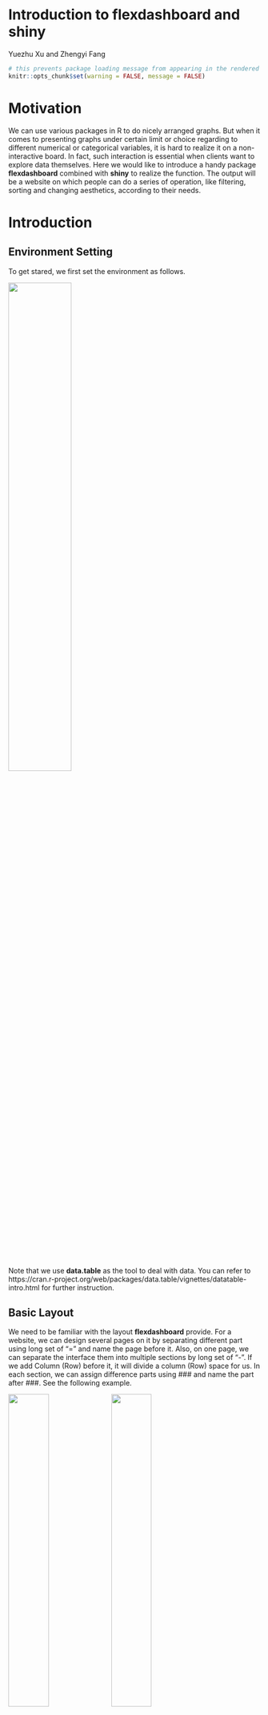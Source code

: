 # Introduction to flexdashboard and shiny

Yuezhu Xu and Zhengyi Fang

```r
# this prevents package loading message from appearing in the rendered version of your problem set
knitr::opts_chunk$set(warning = FALSE, message = FALSE)
```

# Motivation
We can use various packages in R to do nicely arranged graphs. But when it comes to presenting graphs under certain limit or choice regarding to different numerical or categorical variables, it is hard to realize it on a non-interactive board. In fact, such interaction is essential when clients want to explore data themselves. Here we would like to introduce a handy package __flexdashboard__ combined with __shiny__ to realize the function. The output will be a website on which people can do a series of operation, like filtering, sorting and changing aesthetics, according to their needs. 

# Introduction
## Environment Setting
To get stared, we first set the environment as follows.

![](resources/intro_to_flexdashboard_shiny/library.png){width=50%}

Note that we use __data.table__ as the tool to deal with data. You can refer to 
https://cran.r-project.org/web/packages/data.table/vignettes/datatable-intro.html for further instruction.

## Basic Layout
We need to be familiar with the layout __flexdashboard__ provide. For a website, we can design several pages on it by separating different part using long set of "=" and name the page before it. Also, on one page, we can separate the interface them into multiple sections by long set of "-". If we add Column (Row) before it, it will divide a column (Row) space for us. In each section, we can assign difference parts using ### and name the part after ###. See the following example. 

![](resources/intro_to_flexdashboard_shiny/arrange1.png){width=40%} ![](resources/intro_to_flexdashboard_shiny/arrange2.png){width=40%}

![](resources/intro_to_flexdashboard_shiny/arrange_out1.png){width=40%} ![](resources/intro_to_flexdashboard_shiny/arrange_out2.png){width=40%}

## Common Components
After we are familiar with the layout, let us see the common components making up the website. 

### ValueBox
A valuebox is a bar that contains descriptive information (name of the bar) and a number in it. We can create one by calling __valueBox__() and put the number in ().

![](resources/intro_to_flexdashboard_shiny/bar.png){width=60%}

### Input & Graph
To create an interactive graph. We need two parts: the __Input__ for users to filter and choose and the responding graph. We first introduce the __Input__. For categorical variables, the form can be a drop-down (only one of the choice can be chosen) or a filled blank (can choose multiple choices). In the example below, user can choose one of the choice in the upper drop-down by clicking (E.g. Awareness) and choose multiple choices by deleting unwanted ones (E.g. Deleting Male if you only want to observe the data of female and keeping both Male and Female if you want to observe all people). 

![](resources/intro_to_flexdashboard_shiny/Categorical_Input.png){height=300px}

Also we can have check box as categorical input and users can click to choose them to show related feature. It looks like below.

![](resources/intro_to_flexdashboard_shiny/checkbox.png){height=80px}

For numerical data, the form is an slider with numbers on it. The min, max and step of the silder can be set according to the data. The numerical panel looks like below.

![](resources/intro_to_flexdashboard_shiny/Numerical_Input.png){height=150px}


In this tutorial, we take bar plot as the example. You can do other graphs such as scatter plot in the same way. Note that panel can not only set parameter and limitation to graphs but also can be used to control elements in other components like table. The realization will be mentioned in the __Typical Function__ part. 

### Table
Another commonly-used element is table. We can set connections between panel and the data set to do filtering and limitation on the data set. After the process, we obtain a new dataframe for table and we can create a table simply by calling __datatable__(new dataframe).

![](resources/intro_to_flexdashboard_shiny/table.png){width=70%}


## Typical Function 
We use snack.dat dataset in library(formulaic). It has 23000 rows and 23 columns containing information from the (fictionalized) marketing survey’s data. (https://rdrr.io/cran/formulaic/man/snack.dat.html). After pre-processing, our dataframe looks like below. 
![](resources/intro_to_flexdashboard_shiny/dataframe1.png)![](resources/intro_to_flexdashboard_shiny/dataframe2.png)

Basically we realize the following function by building connections between __Input__ and its controlled component. We can put several Inputs in one panel. To realize this, we call inputPanel() and put Input in it. Common type of __Input__ includes drop-down/filled blank, check box and slider as discussed and we call them by __selectInput__, __checkboxInput__ and __sliderInput__ separately and give them Id in the call. With the Id, we can connect them to their controlled components and adjust the output accordingly. We introduce these four typical function in combined examples as follows. The final dashboard can be seen at https://zhengyi-fang.shinyapps.io/Dashboard/#section-introduction. 

### Choosing on Categorical Variable (drop-down) and Numerical Variable
In this example, we have two choices for the drop-down: "Age" and "Income" to observe the distribution of data on either age or income. Also, we put two slider here. We can adjust bin width for age on the first slider and for income on the second slider. We can certainly use one slider to adjust the bin width for different data according to the choice in the drop-down. But here, as the range of age and income differ so much, we choose to realize it in different sliders. The Input and the code are as follows

![](resources/intro_to_flexdashboard_shiny/Ex1Input.png){height=200px} ![](resources/intro_to_flexdashboard_shiny/Ex1CodeInput.png){width=65%}

Inside the inputPanel(), we add one __selectInput__ and two __sliderInput__. Inside each input, we give the input an id by "InputId = ". We label them by "label = " with descriptive text. For selectInput, we set the choices by "choices = " filling in an array of character and assigning the default choice by "selected = ". Here we choose the first one. For sliderInput, we define the min, max, default choice and step by "min = ", "max = ", "value = " and "step = " separately. 
Here comes the graph part. We call __renderPlot__ to do the plot and add connections by passing Id defined in the Input to parameters in renderPlot.

![](resources/intro_to_flexdashboard_shiny/Ex1CodeGraph.png){width=65%}

Inside the renderPlot, we first integrate the dataframe dat by selecting data for desirable category: age or income. Concretely, we pass the parameter to "variable" within get function (see https://www.rdocumentation.org/packages/base/versions/3.6.2/topics/get) and the parameter is obtained by "input\$respondent_con_variable". The parameter can be either 'Age' or 'Income' depending on user's selection. The "input" refers to the InputPanel and "respondent_con_variable" is the id of of the drop-down Input. Similarly, we can obtained the parameter binwidth in two geom_histogram by "input\$age_bin_width" and "input\$income_bin_width". Then, we decide the output plot according to the choice in the drop-down with the corresponding binwidth assigned by the slider. Below are the two circumstances: 1. selecting "Age" and 20 for binwidth, 2. selecting "Income" and 3000 for binwidth. Note that users can adjust the parameter by themselves so that they will not miss important information because of improper choice of binwidth.

![](resources/intro_to_flexdashboard_shiny/Ex1Graph1.png){height=360px}![](resources/intro_to_flexdashboard_shiny/Ex1Graph2.png){height=360px}

### Adding numbers to bar plot and Sorting
In this example, we put a drop-down and two check boxes here. The drop-down decides the object we study and the check boxes decides whether to sort the bat plot and whether to show the actual counts or not. We create the Input as follows. 



![](resources/intro_to_flexdashboard_shiny/Ex2Input1.png){height=150px}![](resources/intro_to_flexdashboard_shiny/Ex2Input2.png){height=150px}

![](resources/intro_to_flexdashboard_shiny/Ex2CodeInput.png){width=60%}

The new component here is checkbox. We create one by calling __checkboxInput__. Similarly, we give it an id through "inputId = " and label it with descriptive text through "label = "
Also, we set the default option by "value = FALSE" here indicating that initially it is not chosen. The sorting and showing numbers function are realized as below.

![](resources/intro_to_flexdashboard_shiny/Ex2CodeGraph.png){width=60%}

We give two examples for different user's selections: 1. choosing "Income Group", sorting and not showing numbers, 2. choosing "Age Group", not sorting and showing numbers

![](resources/intro_to_flexdashboard_shiny/Ex2Graph1.png){height=360px}![](resources/intro_to_flexdashboard_shiny/Ex2Graph2.png){height=360px}

### Choosing on Categorical Variable (filled blank) and changing Aesthetic
We combine drop-down, filled blank and slider in this case. User can choose one of the five types in "State of Engagement", decide multiple desirable choices in "Age", "Gender", "Income", "Region" and "Persona" and rotate the label on x-axis to avoid text from overlapping. We realize the Input as follows.

![](resources/intro_to_flexdashboard_shiny/Ex3CodeInput.png){height=480px} ![](resources/intro_to_flexdashboard_shiny/Ex3Input.jpg){height=480px}  

For the Input, the only thing new here is the filled blank. In fact, drop-down and filled blank share the same call __selectInput__. The difference is the parameter "selected" in it. Recall that "selection" decides the default choice in drop-down. If we assign a single option to "selected", like "states.of.engagement[1]" in the first selectInput here, it will automatically turn out to be a drop-down. On the other hand, if we assign an array of choices, like "unique.genders" in the second selectInput (which is the array of all choices), it will turn out to be a filled blank and the default is the array you assign. 

To realize the new function on aesthetic: rotating the label on x-axis, we pass the number on the slider for the angle of rotation to the parameter "angle" by calling "input\$angle_of_label", which is the id of the slider.
Below is an example with users' selection shown on the left and the correspondign graph shown on the right.

![](resources/intro_to_flexdashboard_shiny/Ex3InputSelected.jpg){height=400px}  ![](resources/intro_to_flexdashboard_shiny/Ex3Graph.png){width=700px height=350px}

# Conclusion 
We introduce the layout, commonly-used components and several typical functions explaining how they works from scratch in this tutorial. Hopefully it is novice-friendly and can help you with using __flexdashboard__ along with __shiny__.


# Citation
data.table : https://cran.r-project.org/web/packages/data.table/vignettes/datatable-intro.html

get function: https://www.rdocumentation.org/packages/base/versions/3.6.2/topics/get 

flexdashboard: https://blog.rstudio.com/2016/05/17/flexdashboard-easy-interactive-dashboards-for-r/

shiny: https://shiny.rstudio.com/images/shiny-cheatsheet.pdf